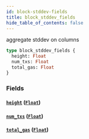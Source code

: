```yaml
---
id: block-stddev-fields
title: block_stddev_fields
hide_table_of_contents: false
---
```


aggregate stddev on columns

```graphql
type block_stddev_fields {
  height: Float
  num_txs: Float
  total_gas: Float
}
```

### Fields

#### [`height`](#) ([`Float`](/07-graphql/scalars/float))

#### [`num_txs`](#) ([`Float`](/07-graphql/scalars/float))

#### [`total_gas`](#) ([`Float`](/07-graphql/scalars/float))
